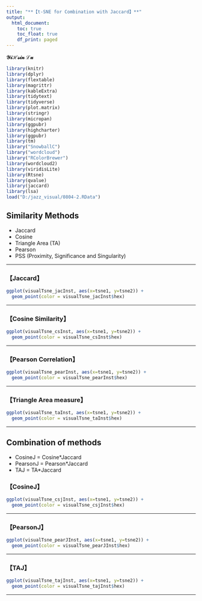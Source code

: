 ```yaml
---
title: "**【t-SNE for Combination with Jaccard】**"
output: 
  html_document:
    toc: true
    toc_float: true
    df_print: paged
---
```


**$\mathcal{YiHsin}\;\mathcal{Lu}$**

```r
library(knitr)
library(dplyr)
library(flextable)
library(magrittr)
library(kableExtra)
library(tidytext)
library(tidyverse)
library(plot.matrix)
library(stringr)
library(micropan)
library(ggpubr)
library(highcharter)
library(ggpubr)
library(tm)
library("SnowballC")
library("wordcloud")
library("RColorBrewer")
library(wordcloud2)
library(viridisLite)
library(Rtsne)
library(qvalue)
library(jaccard)
library(lsa)
load("D:/jazz_visual/0804-2.RData")
```

## **Similarity Methods**

* Jaccard
* Cosine
* Triangle Area (TA)
* Pearson
* PSS (Proximity, Significance and Singularity)

****

### **【Jaccard】**

```r
ggplot(visualTsne_jacInst, aes(x=tsne1, y=tsne2)) +
  geom_point(color = visualTsne_jacInst$hex)
```

****

### **【Cosine Similarity】**

```r
ggplot(visualTsne_csInst, aes(x=tsne1, y=tsne2)) +
  geom_point(color = visualTsne_csInst$hex)
```

****

### **【Pearson Correlation】**

```r
ggplot(visualTsne_pearInst, aes(x=tsne1, y=tsne2)) +
  geom_point(color = visualTsne_pearInst$hex)
```

****

### **【Triangle Area measure】**

```r
ggplot(visualTsne_taInst, aes(x=tsne1, y=tsne2)) +
  geom_point(color = visualTsne_taInst$hex)
```

****

## **Combination of methods**

* CosineJ = Cosine*Jaccard
* PearsonJ = Pearson*Jaccard
* TAJ = TA*Jaccard

### **【CosineJ】**

```r
ggplot(visualTsne_csjInst, aes(x=tsne1, y=tsne2)) +
  geom_point(color = visualTsne_csjInst$hex)
```

****

### **【PearsonJ】**

```r
ggplot(visualTsne_pearJInst, aes(x=tsne1, y=tsne2)) +
  geom_point(color = visualTsne_pearJInst$hex)
```

****

### **【TAJ】**

```r
ggplot(visualTsne_tajInst, aes(x=tsne1, y=tsne2)) +
  geom_point(color = visualTsne_tajInst$hex)
```

****